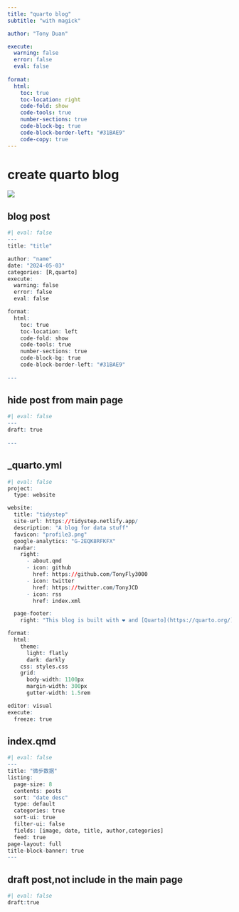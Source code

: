 ```yaml
---
title: "quarto blog"
subtitle: "with magick"

author: "Tony Duan"

execute:
  warning: false
  error: false
  eval: false
  
format:
  html:
    toc: true
    toc-location: right
    code-fold: show
    code-tools: true
    number-sections: true
    code-block-bg: true
    code-block-border-left: "#31BAE9"
    code-copy: true
---
```




# create quarto blog

![](https://tidystep.netlify.app/posts/publish%20quarto%20blog/images/quarto-blog-v2.png)

## blog post

```r
#| eval: false
---
title: "title"

author: "name"
date: "2024-05-03"
categories: [R,quarto]
execute:
  warning: false
  error: false
  eval: false

format:
  html:
    toc: true
    toc-location: left
    code-fold: show
    code-tools: true
    number-sections: true
    code-block-bg: true
    code-block-border-left: "#31BAE9"
    
---
```

## hide post from main page

```r
#| eval: false
---
draft: true  
  
---
```

## \_quarto.yml

```r
#| eval: false
project:
  type: website

website:
  title: "tidystep"
  site-url: https://tidystep.netlify.app/
  description: "A blog for data stuff"
  favicon: "profile3.png"
  google-analytics: "G-2EQK8RFKFX"
  navbar:
    right:
      - about.qmd
      - icon: github
        href: https://github.com/TonyFly3000
      - icon: twitter
        href: https://twitter.com/TonyJCD
      - icon: rss
        href: index.xml

  page-footer:
    right: "This blog is built with ❤️ and [Quarto](https://quarto.org/)."

format:
  html:
    theme: 
      light: flatly
      dark: darkly
    css: styles.css
    grid:
      body-width: 1100px
      margin-width: 300px
      gutter-width: 1.5rem

editor: visual
execute:
  freeze: true
```

## index.qmd

```r
#| eval: false
---
title: "微步数据"
listing:
  page-size: 8
  contents: posts
  sort: "date desc"
  type: default
  categories: true
  sort-ui: true
  filter-ui: false
  fields: [image, date, title, author,categories]
  feed: true
page-layout: full
title-block-banner: true
---

```


## draft post,not include in the main page

```r
#| eval: false
draft:true
```

